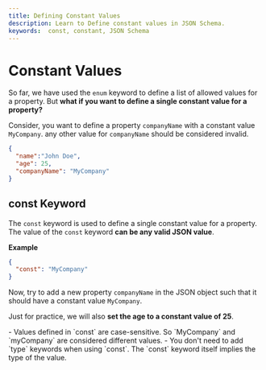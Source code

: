 ```yaml
---
title: Defining Constant Values
description: Learn to Define constant values in JSON Schema.
keywords:  const, constant, JSON Schema
---
```


# Constant Values

So far, we have used the `enum` keyword to define a list of allowed values for a property. But **what if you want to define a single constant value for a property?**

Consider, you want to define a property `companyName` with a constant value `MyCompany`. any other value for `companyName` should be considered invalid.

```json highlightLineStart={4}
{
  "name":"John Doe",
  "age": 25,
  "companyName": "MyCompany"
}
```

## const Keyword

The `const` keyword is used to define a single constant value for a property. The value of the `const` keyword **can be any valid JSON value**.

**Example**

```json
{
  "const": "MyCompany"
}
```

Now, try to add a new property `companyName` in the JSON object such that it should have a constant value `MyCompany`.

Just for practice, we will also **set the age to a constant value of 25**.




<GoodToKnowBox>
- Values defined in `const` are case-sensitive. So `MyCompany` and `myCompany` are considered different values.
- You don't need to add `type` keywords when using `const`. The `const` keyword itself implies the type of the value.
</GoodToKnowBox>